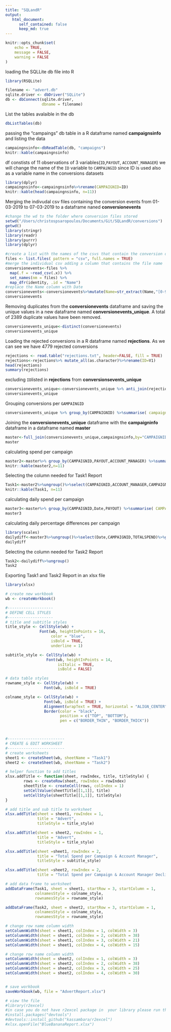 ```yaml
---
title: "SQLandR"
output:
   html_document:
      self_contained: false
      keep_md: true
---
```


```r
knitr::opts_chunk$set(
	echo = TRUE,
	message = FALSE,
	warning = FALSE
)
```


loading the SQLLite db file into R

```r
library(RSQLite)

filename <- "advert.db"
sqlite.driver <- dbDriver("SQLite")
db <- dbConnect(sqlite.driver,
                dbname = filename)

```

List the tables avalaible in the db

```r
dbListTables(db)
```

passing the "campaings" db table in a R dataframe named **campaignsinfo** and listing the data

```r

campaingnsinfo<-dbReadTable(db, "campaigns")
knitr::kable(campaingnsinfo)

```

df constists of 11 observations of 3 variables(`ID`,`PAYOUT`, `ACCOUNT_MANAGER`) we will change the name of the `ID` variable to `CAMPAiNGID` since ID is used also as a variable name in the conversions datasets

```r
library(dplyr)
campaingnsinfo<-campaingnsinfo%>%rename(CAMPAIGNID=ID)
knitr::kable(head(campaingnsinfo, n=11))
```

Merging the indivudal csv files containing the conversion events from 01-03-2019 to 07-03-2019 to a dataframe naned **conversionevents**


```r
#change the wd to the folder where conversion files stored
setwd("/Users/christospsaropoulos/Documents/Git/SQLandR/conversions")
getwd()
library(stringr)
library(readr)
library(purrr)
library(dplyr)

#create a list with the names of the csvs that contain the conversion data
files <- list.files( pattern = "csv", full.names = TRUE)
#merge the individual csv adding a column that contains the file name 
conversionevents<-files %>% 
  map(.f = ~read_csv(.x)) %>%
  set_names(nm = files) %>%     
  map_dfr(identity, .id = "Name")
#replace the Name column with Date
conversionevents<-conversionevents%>%mutate(Name=str_extract(Name,"[0-9]{4}[-][0-9]{2}[-][0-9]{2}+"))%>%rename(Date=Name)%>%mutate(Date=as.Date(Date))
conversionevents
```

Removing duplicates from the **conversionevents** dataframe and saving the unique values in a new dataframe named **conversionevents_unique**. 
A total of 2389 duplicate values have been removed.

```r
conversionevents_unique<-distinct(conversionevents)
conversionevents_unique

```

Loading the rejected conversions in a R dataframe named **rejections**. As we can see we have 4779 rejected conversions

```r

rejections <- read.table("rejections.txt", header=FALSE, fill = TRUE)
rejections<-rejections%>% mutate_all(as.character)%>%rename(ID=V1)
head(rejections)
summary(rejections)

```


excluding `ID`listed in **rejections** from **conversionsevents_unique**

```r
conversionevents_unique<-conversionevents_unique %>% anti_join(rejections)
conversionevents_unique
```

Grouping conversions per `GAMPAINGID`

```r
conversionevents_unique %>% group_by(CAMPAIGNID) %>%summarise( campaignconversion = n())
```

Joining the **conversionevents_unique** dataframe with the **campaigninfo** dataframe in a dataframe named **master**

```r
master<-full_join(conversionevents_unique,campaingnsinfo,by="CAMPAIGNID")
master
```

calculating spend per campaign

```r
master2<-master%>% group_by(CAMPAIGNID,PAYOUT,ACCOUNT_MANAGER) %>%summarise( CAMPAIGN_CONVERSION = n())%>% mutate(TOTALSPEND=(PAYOUT*CAMPAIGN_CONVERSION))
knitr::kable(master2,n=11)
```

Selecting the column needed for Task1 Report

```r
Task1<-master2%>%ungroup()%>%select(CAMPAIGNID,ACCOUNT_MANAGER,CAMPAIGN_CONVERSION,PAYOUT,TOTALSPEND)
knitr::kable(Task1, n=11)
```

calculating daily spend per campaign

```r
master3<-master%>% group_by(CAMPAIGNID,Date,PAYOUT) %>%summarise( CAMPAIGN_CONVERSION = n())%>% mutate(TOTALSPEND=(PAYOUT*CAMPAIGN_CONVERSION))
master3

```
calculating daily percentage differences per campaign
```r
library(scales)
dailydiff<-master3%>%ungroup()%>%select(Date,CAMPAIGNID,TOTALSPEND)%>%group_by(CAMPAIGNID,Date)%>%summarise(TOTALSPEND = sum(TOTALSPEND))%>% mutate(DIFF=TOTALSPEND-lag(TOTALSPEND, n=1),PERCENT_DIFF = percent(DIFF/lag(TOTALSPEND,n=1)))
dailydiff

```
Selecting the column needed for Task2 Report
```r
Task2<-dailydiff%>%ungroup()
Task2
```

Exporting Task1 and Task2 Report in an xlsx file


```r

library(xlsx)

# create new workbook
wb <- createWorkbook()

#--------------------
# DEFINE CELL STYLES 
#--------------------
# title and subtitle styles
title_style <- CellStyle(wb) + 
               Font(wb, heightInPoints = 16,
                    color = "blue", 
                    isBold = TRUE, 
                    underline = 1)

subtitle_style <- CellStyle(wb) + 
                  Font(wb, heightInPoints = 14,
                       isItalic = TRUE,
                       isBold = FALSE)

# data table styles
rowname_style <- CellStyle(wb) +
                 Font(wb, isBold = TRUE)

colname_style <- CellStyle(wb) +
                 Font(wb, isBold = TRUE) +
                 Alignment(wrapText = TRUE, horizontal = "ALIGN_CENTER") +
                 Border(color = "black",
                        position = c("TOP", "BOTTOM"),
                        pen = c("BORDER_THIN", "BORDER_THICK"))



#-------------------------
# CREATE & EDIT WORKSHEET 
#-------------------------
# create worksheets
sheet1 <- createSheet(wb, sheetName = "Task1")
sheet2 <- createSheet(wb, sheetName = "Task2")

# helper function to add titles
xlsx.addTitle <- function(sheet, rowIndex, title, titleStyle) {
        rows <- createRow(sheet, rowIndex = rowIndex)
        sheetTitle <- createCell(rows, colIndex = 1)
        setCellValue(sheetTitle[[1,1]], title)
        setCellStyle(sheetTitle[[1,1]], titleStyle)
}

# add title and sub title to worksheet
xlsx.addTitle(sheet = sheet1, rowIndex = 1, 
              title = "Advert",
              titleStyle = title_style)

xlsx.addTitle(sheet = sheet2, rowIndex = 1, 
              title = "Advert",
              titleStyle = title_style)

xlsx.addTitle(sheet =sheet1, rowIndex = 2, 
              title = "Total Spend per Campaign & Account Manager",
              titleStyle = subtitle_style)

xlsx.addTitle(sheet =sheet2, rowIndex = 2, 
              title = "Total Spend per Campaign & Account Manager Declining Campaigns",titleStyle = subtitle_style)

# add data frame to worksheet
addDataFrame(Task1, sheet = sheet1, startRow = 3, startColumn = 1,
             colnamesStyle = colname_style, 
             rownamesStyle = rowname_style)

addDataFrame(Task2, sheet = sheet2, startRow = 3, startColumn = 1,
             colnamesStyle = colname_style, 
             rownamesStyle = rowname_style)

# change row name column width
setColumnWidth(sheet = sheet1, colIndex = 1, colWidth = 3)
setColumnWidth(sheet = sheet1, colIndex = 2, colWidth = 38)
setColumnWidth(sheet = sheet1, colIndex = 3, colWidth = 21)
setColumnWidth(sheet = sheet1, colIndex = 4, colWidth = 15)

# change row name column width
setColumnWidth(sheet = sheet2, colIndex = 1, colWidth = 3)
setColumnWidth(sheet = sheet2, colIndex = 2, colWidth = 38)
setColumnWidth(sheet = sheet2, colIndex = 3, colWidth = 25)
setColumnWidth(sheet = sheet2, colIndex = 4, colWidth = 30)


# save workbook
saveWorkbook(wb, file = "AdvertReport.xlsx")

# view the file
#library(r2excel)
#in case you do not have r2excel package in  your library please run the following: 
#install.packages("devtools")
#devtools::install_github("kassambara/r2excel")
#xlsx.openFile("BlueBananaReport.xlsx")
```





